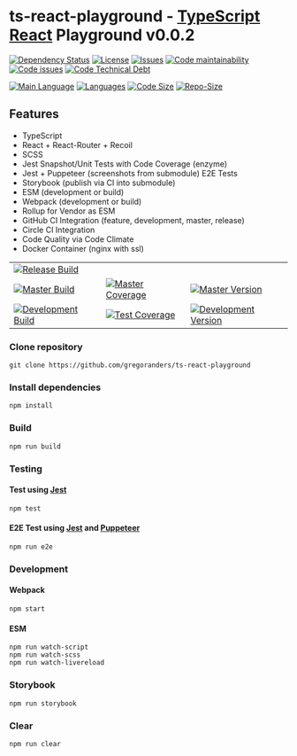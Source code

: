 
<Meta title="Docs|Intro" />

# ts-react-playground - [TypeScript](http://www.typescriptlang.org/) [React](https://reactjs.org/) Playground v0.0.2

[![Dependency Status][daviddm-image]][daviddm-url]
[![License][license-image]][license-url]
[![Issues][issues-image]][issues-url]
[![Code maintainability][code-maintainability-image]][code-maintainability-url] [![Code issues][code-issues-image]][code-issues-url] [![Code Technical Debt][code-tech-debt-image]][code-tech-debt-url]

[![Main Language](https://img.shields.io/github/languages/top/gregoranders/ts-react-playground)][code-metric-url] [![Languages](https://img.shields.io/github/languages/count/gregoranders/ts-react-playground)][code-metric-url] [![Code Size](https://img.shields.io/github/languages/code-size/gregoranders/ts-react-playground)][code-metric-url] [![Repo-Size](https://img.shields.io/github/repo-size/gregoranders/ts-react-playground)][code-metric-url]

## Features

* TypeScript
* React + React-Router + Recoil
* SCSS
* Jest Snapshot/Unit Tests with Code Coverage (enzyme)
* Jest + Puppeteer (screenshots from submodule) E2E Tests
* Storybook (publish via CI into submodule)
* ESM (development or build)
* Webpack (development or build)
* Rollup for Vendor as ESM
* GitHub CI Integration (feature, development, master, release)
* Circle CI Integration
* Code Quality via Code Climate
* Docker Container (nginx with ssl)

| | | |
|-|-|-|
|[![Release Build][release-build-image]][release-url]|||
|[![Master Build][master-build-image]][master-url]|[![Master Coverage][master-coveralls-image]][master-coveralls-url]|[![Master Version][master-version-image]][master-version-url]|
|[![Development Build][development-build-image]][development-url]|[![Test Coverage][development-coveralls-image]][development-coveralls-url]|[![Development Version][development-version-image]][development-version-url]|


### Clone repository

```
git clone https://github.com/gregoranders/ts-react-playground
```

### Install dependencies

```
npm install
```

### Build

```
npm run build
```

### Testing

#### Test using [Jest](https://jestjs.io/)

```
npm test
```

#### E2E Test using [Jest](https://jestjs.io/) and [Puppeteer](https://pptr.dev/)

```
npm run e2e
```

### Development

#### Webpack
```
npm start
```
#### ESM
```
npm run watch-script
npm run watch-scss
npm run watch-livereload
```

### Storybook

```
npm run storybook
```

### Clear

```
npm run clear
```

[release-url]: https://github.com/gregoranders/ts-react-playground/releases
[master-url]: https://github.com/gregoranders/ts-react-playground/tree/master
[development-url]: https://github.com/gregoranders/ts-react-playground/tree/development
[repository-url]: https://github.com/gregoranders/ts-react-playground
[code-metric-url]: https://github.com/gregoranders/ts-react-playground/search?l=TypeScript
[travis-url]: https://travis-ci.org/gregoranders/ts-react-playground
[travis-image]: https://travis-ci.org/gregoranders/ts-react-playground.svg?branch=master
[daviddm-url]: https://david-dm.org/gregoranders/ts-react-playground
[daviddm-image]: https://david-dm.org/gregoranders/ts-react-playground.svg?branch=master
[license-url]: https://github.com/gregoranders/ts-react-playground/blob/master/LICENSE
[license-image]: https://img.shields.io/github/license/gregoranders/ts-react-playground.svg
[master-version-url]: https://github.com/gregoranders/ts-react-playground/blob/master/package.json
[master-version-image]: https://img.shields.io/github/package-json/v/gregoranders/ts-react-playground/master
[development-version-url]: https://github.com/gregoranders/ts-react-playground/blob/development/package.json
[development-version-image]: https://img.shields.io/github/package-json/v/gregoranders/ts-react-playground/development
[issues-url]: https://github.com/gregoranders/ts-react-playground/issues
[issues-image]: https://img.shields.io/github/issues-raw/gregoranders/ts-react-playground.svg
[release-build-image]: https://github.com/gregoranders/ts-react-playground/workflows/Release%20CI/badge.svg
[master-build-image]: https://github.com/gregoranders/ts-react-playground/workflows/Master%20CI/badge.svg
[development-build-image]: https://github.com/gregoranders/ts-react-playground/workflows/Development%20CI/badge.svg
[master-coveralls-url]: https://coveralls.io/github/gregoranders/ts-react-playground?branch=master
[master-coveralls-image]: https://img.shields.io/coveralls/github/gregoranders/ts-react-playground/master
[development-coveralls-image]: https://img.shields.io/coveralls/github/gregoranders/ts-react-playground/development
[development-coveralls-url]: https://coveralls.io/github/gregoranders/ts-react-playground?branch=development
[code-maintainability-url]: https://codeclimate.com/github/gregoranders/ts-react-playground/maintainability
[code-maintainability-image]: https://img.shields.io/codeclimate/maintainability/gregoranders/ts-react-playground
[code-issues-url]: https://codeclimate.com/github/gregoranders/ts-react-playground/maintainability
[code-issues-image]: https://img.shields.io/codeclimate/issues/gregoranders/ts-react-playground
[code-tech-debt-url]: https://codeclimate.com/github/gregoranders/ts-react-playground/maintainability
[code-tech-debt-image]: https://img.shields.io/codeclimate/tech-debt/gregoranders/ts-react-playground
[master-circleci-image]: https://circleci.com/gh/gregoranders/ts-react-playground/tree/master.svg?style=shield
[master-circleci-url]: https://app.circleci.com/pipelines/github/gregoranders/ts-react-playground?branch=master
[development-circleci-image]: https://circleci.com/gh/gregoranders/ts-react-playground/tree/development.svg?style=shield
[development-circleci-url]: https://app.circleci.com/pipelines/github/gregoranders/ts-react-playground?branch=development
